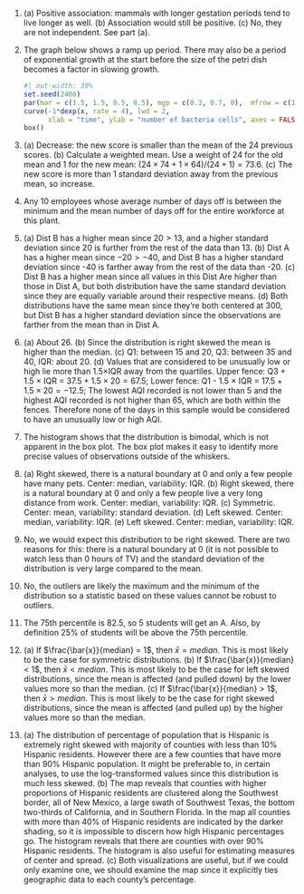 1.  \(a\) Positive association: mammals with longer gestation periods tend to live longer as well. (b) Association would still be positive. (c) No, they are not independent. See part (a).
\addtocounter{enumi}{1}

1.  The graph below shows a ramp up period.
    There may also be a period of exponential growth at the start before the size of the petri dish becomes a factor in slowing growth.

    ```r
    #| out-width: 30%
    set.seed(2406)
    par(mar = c(1.5, 1.5, 0.5, 0.5), mgp = c(0.3, 0.7, 0),  mfrow = c(1,1), cex.lab = 1.5)
    curve(-1*dexp(x, rate = 4), lwd = 2,
          xlab = "time", ylab = "number of bacteria cells", axes = FALSE)
    box()
    ```
\addtocounter{enumi}{1}

1.  \(a\) Decrease: the new score is smaller than the mean of the 24 previous scores. (b) Calculate a weighted mean. Use a weight of 24 for the old mean and 1 for the new mean: $(24\times 74 + 1\times64)/(24+1) = 73.6$. (c) The new score is more than 1 standard deviation away from the previous mean, so increase.
\addtocounter{enumi}{1}

1.  Any 10 employees whose average number of days off is between the minimum and the mean number of days off for the entire workforce at this plant.
\addtocounter{enumi}{1}

1.  \(a\) Dist B has a higher mean since $20 > 13$, and a higher standard deviation since 20 is further from the rest of the data than 13. (b) Dist A has a higher mean since $-20 > -40$, and Dist B has a higher standard deviation since -40 is farther away from the rest of the data than -20. (c) Dist B has a higher mean since all values in this Dist Are higher than those in Dist A, but both distribution have the same standard deviation since they are equally variable around their respective means. (d) Both distributions have the same mean since they're both centered at 300, but Dist B has a higher standard deviation since the observations are farther from the mean than in Dist A.
\addtocounter{enumi}{1}

1.  \(a\) About 26. (b) Since the distribution is right skewed the mean is higher than the median. (c) Q1: between 15 and 20, Q3: between 35 and 40, IQR: about 20. (d) Values that are considered to be unusually low or high lie more than 1.5$\times$IQR away from the quartiles. Upper fence: Q3 + 1.5 $\times$ IQR = $37.5 + 1.5 \times 20 = 67.5$; Lower fence: Q1 - 1.5 $\times$ IQR = $17.5 + 1.5 \times 20 = -12.5$; The lowest AQI recorded is not lower than 5 and the highest AQI recorded is not higher than 65, which are both within the fences. Therefore none of the days in this sample would be considered to have an unusually low or high AQI.
\addtocounter{enumi}{1}

1.  The histogram shows that the distribution is bimodal, which is not apparent in the box plot. The box plot makes it easy to identify more precise values of observations outside of the whiskers.
\addtocounter{enumi}{1}

1.  \(a\) Right skewed, there is a natural boundary at 0 and only a few people have many pets. Center: median, variability: IQR. (b) Right skewed, there is a natural boundary at 0 and only a few people live a very long distance from work. Center: median, variability: IQR. (c) Symmetric. Center: mean, variability: standard deviation. (d) Left skewed. Center: median, variability: IQR. (e) Left skewed. Center: median, variability: IQR.
\addtocounter{enumi}{1}

1.  No, we would expect this distribution to be right skewed. There are two reasons for this: there is a natural boundary at 0 (it is not possible to watch less than 0 hours of TV) and the standard deviation of the distribution is very large compared to the mean.
\addtocounter{enumi}{1}

1.  No, the outliers are likely the maximum and the minimum of the distribution so a statistic based on these values cannot be robust to outliers.
\addtocounter{enumi}{1}

1.  The 75th percentile is 82.5, so 5 students will get an A. Also, by definition 25% of students will be above the 75th percentile.
\addtocounter{enumi}{1}

1.  \(a\) If $\frac{\bar{x}}{median} = 1$, then $\bar{x} = median$. This is most likely to be the case for symmetric distributions. (b) If $\frac{\bar{x}}{median} < 1$, then $\bar{x} < median$. This is most likely to be the case for left skewed distributions, since the mean is affected (and pulled down) by the lower values more so than the median. (c) If $\frac{\bar{x}}{median} > 1$, then $\bar{x} > median$. This is most likely to be the case for right skewed distributions, since the mean is affected (and pulled up) by the higher values more so than the median.
\addtocounter{enumi}{1}

1.  \(a\) The distribution of percentage of population that is Hispanic is extremely right skewed with majority of counties with less than 10% Hispanic residents. However there are a few counties that have more than 90% Hispanic population. It might be preferable to, in certain analyses, to use the log-transformed values since this distribution is much less skewed. (b) The map reveals that counties with higher proportions of Hispanic residents are clustered along the Southwest border, all of New Mexico, a large swath of Southwest Texas, the bottom two-thirds of California, and in Southern Florida. In the map all counties with more than 40% of Hispanic residents are indicated by the darker shading, so it is impossible to discern how high Hispanic percentages go. The histogram reveals that there are counties with over 90% Hispanic residents. The histogram is also useful for estimating measures of center and spread. (c) Both visualizations are useful, but if we could only examine one, we should examine the map since it explicitly ties geographic data to each county's percentage.
\addtocounter{enumi}{1}
